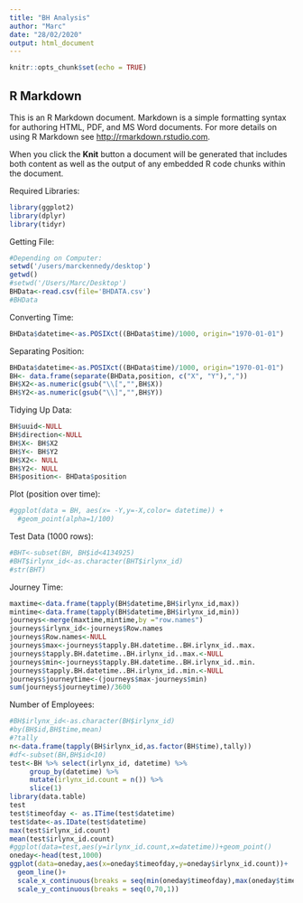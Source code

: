 ```yaml
---
title: "BH Analysis"
author: "Marc"
date: "28/02/2020"
output: html_document
---
```


```r
knitr::opts_chunk$set(echo = TRUE)
```

## R Markdown

This is an R Markdown document. Markdown is a simple formatting syntax for authoring HTML, PDF, and MS Word documents. For more details on using R Markdown see <http://rmarkdown.rstudio.com>.

When you click the **Knit** button a document will be generated that includes both content as well as the output of any embedded R code chunks within the document.

Required Libraries:
```r
library(ggplot2)
library(dplyr)
library(tidyr)
```

Getting File:
```r
#Depending on Computer:
setwd('/users/marckennedy/desktop')
getwd()
#setwd('/Users/Marc/Desktop')
BHData<-read.csv(file='BHDATA.csv')
#BHData
```

Converting Time:
```r
BHData$datetime<-as.POSIXct((BHData$time)/1000, origin="1970-01-01")
```

Separating Position:
```r
BHData$datetime<-as.POSIXct((BHData$time)/1000, origin="1970-01-01")
BH<- data.frame(separate(BHData,position, c("X", "Y"),","))
BH$X2<-as.numeric(gsub("\\[","",BH$X))
BH$Y2<-as.numeric(gsub("\\]","",BH$Y))
```

Tidying Up Data:
```r
BH$uuid<-NULL
BH$direction<-NULL
BH$X<- BH$X2
BH$Y<- BH$Y2
BH$X2<- NULL
BH$Y2<- NULL
BH$position<- BHData$position
```


Plot (position over time):
```r
#ggplot(data = BH, aes(x= -Y,y=-X,color= datetime)) +
  #geom_point(alpha=1/100)
```
Test Data (1000 rows):
```r
#BHT<-subset(BH, BH$id<4134925)
#BHT$irlynx_id<-as.character(BHT$irlynx_id)
#str(BHT)
```

Journey Time:
```r
maxtime<-data.frame(tapply(BH$datetime,BH$irlynx_id,max))
mintime<-data.frame(tapply(BH$datetime,BH$irlynx_id,min))
journeys<-merge(maxtime,mintime,by ="row.names")
journeys$irlynx_id<-journeys$Row.names
journeys$Row.names<-NULL
journeys$max<-journeys$tapply.BH.datetime..BH.irlynx_id..max.
journeys$tapply.BH.datetime..BH.irlynx_id..max.<-NULL
journeys$min<-journeys$tapply.BH.datetime..BH.irlynx_id..min.
journeys$tapply.BH.datetime..BH.irlynx_id..min.<-NULL
journeys$journeytime<-(journeys$max-journeys$min)
sum(journeys$journeytime)/3600
```

Number of Employees:
```r
#BH$irlynx_id<-as.character(BH$irlynx_id)
#by(BH$id,BH$time,mean)
#?tally
n<-data.frame(tapply(BH$irlynx_id,as.factor(BH$time),tally))
#df<-subset(BH,BH$id<10)
test<-BH %>% select(irlynx_id, datetime) %>% 
     group_by(datetime) %>% 
     mutate(irlynx_id.count = n()) %>% 
     slice(1)
library(data.table)
test
test$timeofday <- as.ITime(test$datetime)
test$date<-as.IDate(test$datetime)
max(test$irlynx_id.count)
mean(test$irlynx_id.count)
#ggplot(data=test,aes(y=irlynx_id.count,x=datetime))+geom_point()
oneday<-head(test,1000)
ggplot(data=oneday,aes(x=oneday$timeofday,y=oneday$irlynx_id.count))+
  geom_line()+
  scale_x_continuous(breaks = seq(min(oneday$timeofday),max(oneday$timeofday),30))+
  scale_y_continuous(breaks = seq(0,70,1))
```


